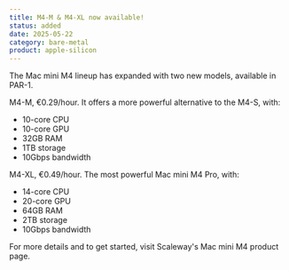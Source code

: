 ```yaml
---
title: M4-M & M4-XL now available!
status: added
date: 2025-05-22
category: bare-metal
product: apple-silicon
---
```


The Mac mini M4 lineup has expanded with two new models, available in PAR-1.

M4-M, €0.29/hour. It offers a more powerful alternative to the M4-S, with:
- 10-core CPU
- 10-core GPU
- 32GB RAM
- 1TB storage
- 10Gbps bandwidth

M4-XL, €0.49/hour. The most powerful Mac mini M4 Pro, with:
- 14-core CPU
- 20-core GPU
- 64GB RAM
- 2TB storage
- 10Gbps bandwidth

For more details and to get started, visit Scaleway's Mac mini M4 product page.

